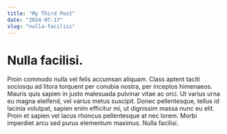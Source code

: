 ```yaml
---
title: "My Third Post"
date: "2024-07-17"
slug: "nulla-facilisi"
---
```


# Nulla facilisi.

Proin commodo nulla vel felis accumsan aliquam. Class aptent taciti sociosqu ad litora torquent per conubia nostra, per inceptos himenaeos. Mauris quis sapien in justo malesuada pulvinar vitae ac orci. Ut varius urna eu magna eleifend, vel varius metus suscipit. Donec pellentesque, tellus id lacinia volutpat, sapien enim efficitur mi, ut dignissim massa nunc eu elit. Proin et sapien vel lacus rhoncus pellentesque at nec lorem. Morbi imperdiet arcu sed purus elementum maximus. Nulla facilisi. 